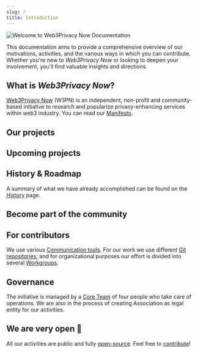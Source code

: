 ```yaml
---
slug: /
title: Introduction
---
```



![Welcome to Web3Privacy Now Documentation](./assets/intro-cover.png)

This documentation aims to provide a comprehensive overview of our motivations, activities, and the various ways in which you can contribute. 
Whether you're new to *Web3Privacy Now* or looking to deepen your involvement, you'll find valuable insights and directions.

## What is *Web3Privacy Now*?

[Web3Privacy Now](https://web3privacy.info/) (W3PN) is an independent, non-profit and community-based initiative to research and popularize privacy-enhancing services within web3 industry. You can read our [Manifesto](/about-us/manifesto).

## Our projects

<LinkCard
  title="🔬 Research"
  description="Analyzing the ecosystem, creating reports"
  href="/research"
/>
<LinkCard
  title="📅 Events"
  description="Organizing events such as meetups, summits or hackathons"
  href="/events"
/>
<LinkCard
  title="📰 Week in the Privacy"
  description="Weekly newsletter with round-up of the most important news"
  href="/news/week-in-the-privacy"
/>

## Upcoming projects

<LinkCard
  title="👁️ Privacy Explorer"
  description="The most extensive database of privacy-enhancing solutions"
  href="/projects/privacy-explorer"
/>
<LinkCard
  title="↴ Privacy Corner"
  description="Community pop-up space for hackathons and other events"
  href="https://github.com/web3privacy/privacy-corner"
/>
<LinkCard
  title="🏆 Privacy Tech Awards"
  description="Annual vote of most popular and interesting privacy projects"
  href="/projects/privacy-tech-awards"
/>

## History & Roadmap

A summary of what we have already accomplished can be found on the [History](/about-us/history) page.

<CardGrid>
  <LinkCard title="History" href="/follow-us" />
  <LinkCard title="Roadmap" href="/roadmap" />
</CardGrid>

## Become part of the community

<CardGrid>
  <LinkCard title="Follow us" href="/ecosystem/follow-us" />
  <LinkCard title="Get involved" href="/get-involved/" />
</CardGrid>
<CardGrid>
  <LinkCard title="Contributors guide" href="/contributors/" />
  <LinkCard title="Partnerships" href="/get-involved/partnerships" />
</CardGrid>
<CardGrid>
  <LinkCard title="Donate" href="/donate" />
  <LinkCard title="Code of Conduct" href="/code-of-conduct" />
</CardGrid>

## For contributors

We use various [Communication tools](/ecosystem/communication). For our work we use different [Git repositories](/contributors/git), and for organizational purposes our effort is divided into several [Workgroups](/contributors/workgroups).

<CardGrid>
  <LinkCard title="Communication tools" href="/ecosystem/communication" />
  <LinkCard title="Git repositories" href="/contributors/git" />
</CardGrid>
<CardGrid>
  <LinkCard title="Workgroups" href="/contributors/workgroups" />
</CardGrid>

## Governance

The initiative is managed by a [Core Team](/governance/core-team) of four people who take care of operations. We are also in the process of creating Association as legal entity for our activities.

<LinkCard title="Governance structure" href="/governance/" />
<CardGrid>
    <LinkCard title="Congress" href="/events/congress" />
    <LinkCard title="Core Team" href="/governance/core-team" />
</CardGrid>
<CardGrid>
    <LinkCard title="Core Contributors" href="/governance/core-contributors" />
    <LinkCard title="Treasury" href="/governance/treasury" />
</CardGrid>

## We are very open 💛

All our activities are public and fully [open-source](/contributors/git). Feel free to [contribute](/contributors/)!
